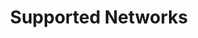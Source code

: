 ---
title: Supported Networks
description: In today’s rapidly evolving blockchain space, information silos between chains remain a major barrier in the Web3 world. RainLink was born in this context,
keywords:
  [
    RainLink,
    Privacy Policy,
    Cross-chain Security,
    Data Protection,
    Web3 Compliance,
  ]
---
